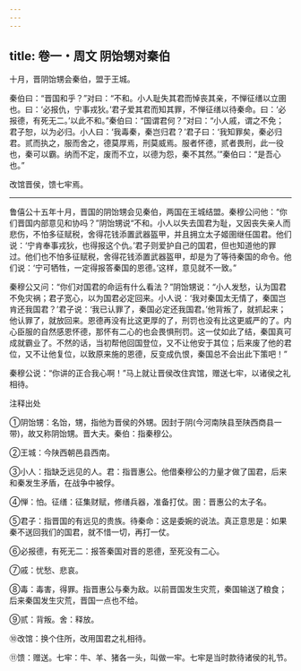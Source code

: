 ```yaml
---
---
---
```

title: 卷一・周文 阴饴甥对秦伯
---

十月，晋阴饴甥会秦伯，盟于王城。

秦伯曰：“晋国和乎？”对曰：“不和。小人耻失其君而悼丧其亲，不惮征缮以立圉也。曰：‘必报仇，宁事戎狄。’君子爱其君而知其罪，不惮征缮以待秦命。曰：‘必报德，有死无二。’以此不和。”秦伯曰：“国谓君何？”对曰：“小人戚，谓之不免；君子恕，以为必归。小人曰：‘我毒秦，秦岂归君？’君子曰：‘我知罪矣，秦必归君。贰而执之，服而舍之，德莫厚焉，刑莫威焉。服者怀德，贰者畏刑，此一役也，秦可以霸。纳而不定，废而不立，以德为怨，秦不其然。’”秦伯曰：“是吾心也。”

改馆晋侯，馈七牢焉。

----------------

鲁僖公十五年十月，晋国的阴饴甥会见秦伯，两国在王城结盟。秦穆公问他：“你们晋国内部意见和协吗？”阴饴甥说“不和。小人以失去国君为耻，又因丧失亲人而悲伤，不怕多征赋税，舍得花钱添置武器盔甲，并且拥立太子姬圉继任国君。他们说：‘宁肯奉事戎狄，也得报这个仇。’君子则爱护自己的国君，但也知道他的罪过。他们也不怕多征赋税，舍得花钱添置武器盔甲，却是为了等待秦国的命令。他们说：‘宁可牺牲，一定得报答秦国的恩德。’这样，意见就不一致。”

秦穆公又问：“你们对国君的命运有什么看法？”阴饴甥说：“小人发愁，认为国君不免灾祸；君子宽心，以为国君必定回来。小人说：‘我对秦国太无情了，秦国岂肯还我国君？’君子说：‘我已认罪了，秦国必定还我国君。’他背叛了，就抓起来；他认罪了，就放回来。恩德再没有比这更厚的了，刑罚也没有比这更威严的了。内心臣服的自然感恩怀德，那怀有二心的也会畏惧刑罚。这一仗如此了结，秦国真可成就霸业了。不然的话，当初帮他回国登位，又不让他安于其位；后来废了他的君位，又不让他复位，以致原来施的恩德，反变成仇恨，秦国总不会出此下策吧！”

秦穆公说：“你讲的正合我心啊！”马上就让晋侯改住宾馆，赠送七牢，以诸侯之礼相待。

注释出处

①阴饴甥：名饴，甥，指他为晋侯的外甥。因封于阴(今河南陕县至陕西商县一带)，故又称阴饴甥。晋大夫。秦伯：指秦穆公。

②王城：今陕西朝邑县西南。

③小人：指缺乏远见的人。君：指晋惠公。他借秦穆公的力量才做了国君，后来和秦发生矛盾，在战争中被俘。

④惮：怕。征缮：征集财赋，修缮兵器，准备打仗。圉：晋惠公的太子名。

⑤君子：指晋国的有远见的贵族。待秦命：这是委婉的说法。真正意思是：如果秦不送回我们的国君，就不惜一切，再打一仗。

⑥必报德，有死无二：报答秦国对晋的恩德，至死没有二心。

⑦戚：忧愁、悲哀。

⑧毒：毒害，得罪。指晋惠公与秦为敌。以前晋国发生灾荒，秦国输送了粮食；后来秦国发生灾荒，晋国一点也不给。

⑨贰：背叛。舍：释放。

⑩改馆：换个住所，改用国君之礼相待。

⑪馈：赠送。七牢：牛、羊、猪各一头，叫做一牢。七牢是当时款待诸侯的礼节。

